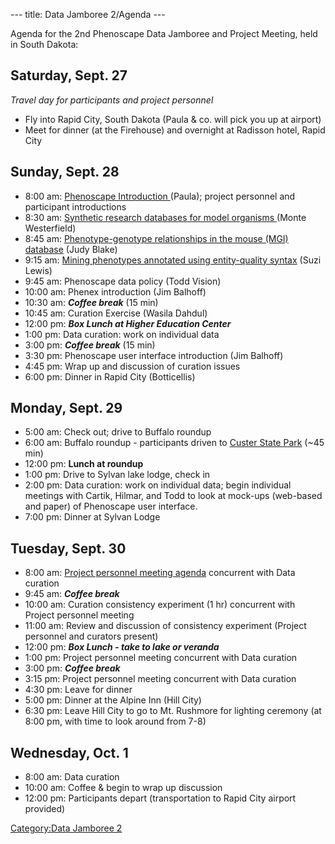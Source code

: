 ---
title: Data Jamboree 2/Agenda
---

Agenda for the 2nd Phenoscape Data Jamboree and Project Meeting, held in South Dakota:
== Saturday, Sept. 27 ==
''Travel day for participants and project personnel''
* Fly into Rapid City, South Dakota (Paula & co. will pick you up at airport)
* Meet for dinner (at the Firehouse) and overnight at Radisson hotel, Rapid City

== Sunday, Sept. 28 ==

* 8:00 am: [[Media:PaulaMabee.ppt | Phenoscape Introduction ]] (Paula); project personnel and participant introductions
* 8:30 am: [[Media:MonteWesterfield.ppt |Synthetic research databases for model organisms ]] (Monte Westerfield)
* 8:45 am: [[Media:JudyBlake.ppt | Phenotype-genotype relationships in the mouse (MGI) database]] (Judy Blake)
* 9:15 am: [[Media:SuziLewis.ppt | Mining phenotypes annotated using entity-quality syntax]] (Suzi Lewis)
* 9:45 am: Phenoscape data policy (Todd Vision)
* 10:00 am: Phenex introduction (Jim Balhoff)
* 10:30 am: '''''Coffee break''''' (15 min)
* 10:45 am: Curation Exercise (Wasila Dahdul)
* 12:00 pm: '''''Box Lunch at Higher Education Center'''''
* 1:00 pm: Data curation: work on individual data
* 3:00 pm: '''''Coffee break''''' (15 min)
* 3:30 pm: Phenoscape user interface introduction (Jim Balhoff)
* 4:45 pm: Wrap up and discussion of curation issues
* 6:00 pm: Dinner in Rapid City (Botticellis)

== Monday, Sept. 29 ==
* 5:00 am: Check out; drive to Buffalo roundup
* 6:00 am: Buffalo roundup - participants driven to [http://www.sdgfp.info/Parks/Regions/Custer/round.htm Custer State Park] (~45 min)
* 12:00 pm: '''Lunch at roundup'''
* 1:00 pm: Drive to Sylvan lake lodge, check in
* 2:00 pm: Data curation: work on individual data; begin individual meetings with Cartik, Hilmar, and Todd to look at mock-ups (web-based and paper) of Phenoscape user interface.
* 7:00 pm: Dinner at Sylvan Lodge

== Tuesday, Sept. 30 ==
* 8:00 am: [[WG:All-Hands_Meeting_30Sep08|Project personnel meeting agenda]] concurrent with Data curation
*9:45 am: '''''Coffee break'''''
*10:00 am: Curation consistency experiment (1 hr) concurrent with Project personnel meeting
* 11:00 am: Review and discussion of consistency experiment (Project personnel and curators present)
* 12:00 pm: ''''' Box Lunch - take to lake or veranda'''''
* 1:00 pm: Project personnel meeting concurrent with Data curation
* 3:00 pm: '''''Coffee break'''''
*3:15 pm:  Project personnel meeting concurrent with Data curation
* 4:30 pm: Leave for dinner
* 5:00 pm: Dinner at the Alpine Inn (Hill City)
* 6:30 pm: Leave Hill City to go to Mt. Rushmore for lighting ceremony (at 8:00 pm, with time to look around from 7-8)

== Wednesday, Oct. 1==
* 8:00 am: Data curation
* 10:00 am: Coffee & begin to wrap up discussion
* 12:00 pm: Participants depart (transportation to Rapid City airport provided)

[[Category:Data Jamboree 2]]
